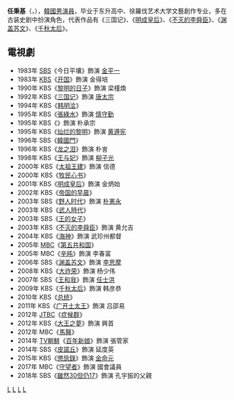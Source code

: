 {{藝人
|姓名 = 任秉基
|類型 = 男演員
|圖片 =
|圖片尺寸 = 
|圖片簡介 = 
|本名 = 
|外文名 = 임병기
|外文 = ko
|羅馬拼音 = Lim Byung Ki
|英文名 =
|暱稱 =
|其他藝名 = 
|國籍 = {{ROK}}
|出生日期 = {{birth year and age|1950|1}}
|出生地點 = {{KOR}}[[慶尚南道|慶尚南道]][[釜山廣域市|釜山市]]
|宗教信仰 = 
|語言 = [[韓語|韓語]]
|職業 = [[演員|演員]]
|教育程度 = 東升高中<br />徐羅伐藝術大學文藝創作專業
|出道作品 = 
|出道日期 = 1969年
|代表作品 = 
|活躍年代 =
|唱片公司 = 
|經紀公司 = 
|相關團體 = 
|網站 = 
}}

'''任秉基'''（{{lang-ko|'''임병기'''}}，{{bd|1950年|1月|}}），[[韓國|韓國]][[男演員|男演員]]，毕业于东升高中、徐羅伐艺术大学文藝創作专业，多在古装史剧中扮演角色，代表作品有《三国记》、《[[明成皇后_(電視劇)|明成皇后]]》、《[[不灭的李舜臣|不灭的李舜臣]]》、《[[渊盖苏文_(电视剧)|渊盖苏文]]》、《[[千秋太后_(电视剧)|千秋太后]]》。

== 電視劇 ==
*1983年 [[SBS_(韓國)|SBS]]《今日平壤》飾演 [[金平一|金平一]]
*1983年 [[韓國放送公社|KBS]]《[[开国_(电视剧)|开国]]》飾演 金得培
*1990年 KBS《[[黎明的日子|黎明的日子]]》飾演 梁槿煥
*1992年 KBS《[[三国记|三国记]]》飾演 [[唐太宗|唐太宗]]
*1994年 KBS《[[韩明浍_(电视剧)|韩明浍]]》
*1995年 KBS《[[张绿水_(電視劇)|張綠水]]》飾演 [[慎守勤|慎守勤]]
*1995年 KBS《{{link-ko|西宮 (电视剧)|서궁|西宮}}》飾演 朴承宗
*1995年 KBS《[[灿烂的黎明|灿烂的黎明]]》飾演 [[黄遵宪|黄遵宪]]
*1996年 SBS《[[韓國門|韓國門]]》
*1996年 KBS《[[龙之泪|龙之泪]]》飾演 朴訔
*1998年 KBS《[[王与妃|王与妃]]》飾演 [[柳子光|柳子光]]
*2000年 KBS《[[太祖王建|太祖王建]]》飾演 信德
*2000年 KBS《[[牧民心书|牧民心书]]》
*2001年 KBS《[[明成皇后_(電視劇)|明成皇后]]》飾演 金炳始
*2002年 KBS《[[帝国的早晨|帝国的早晨]]》
*2003年 SBS《[[野人时代|野人时代]]》飾演 [[朴憲永|朴憲永]]
*2003年 KBS《[[武人時代_(電視劇)|武人時代]]》
*2003年 SBS《[[王的女子|王的女子]]》
*2003年 KBS《[[不灭的李舜臣|不灭的李舜臣]]》飾演 黄允吉
*2004年 KBS《[[海神_(電視劇)|海神]]》飾演 武珍州都督
*2005年 [[文化廣播_(韓國)|MBC]]《[[第五共和国|第五共和国]]》
*2005年 MBC《[[辛旽_(电视剧)|辛旽]]》飾演 李春富
*2006年 SBS《[[渊盖苏文_(電視劇)|渊盖苏文]]》飾演 [[李思摩|李思摩]] 
*2008年 KBS《[[大祚荣_(电视剧)|大祚荣]]》飾演 杨少伟
*2007年 SBS《[[王和我|王和我]]》飾演 [[任士洪|任士洪]] 
*2009年 KBS《[[千秋太后_(电视剧)|千秋太后]]》飾演 韩彦恭
*2010年 KBS《[[总统_(韩国电视剧)|总统]]》
*2011年 KBS《[[广开土太王_(电视剧)|广开土太王]]》飾演 吕邵易
*2012年 [[JTBC|JTBC]]《[[症候群_(電視劇)|症候群]]》
*2012年 KBS《[[大王之夢|大王之夢]]》飾演 興首
*2012年 MBC《[[馬醫|馬醫]]》
*2014年 [[TV朝鮮|TV朝鮮]]《[[百年新娘|百年新娘]]》飾演 張管家
*2014年 SBS《[[皮諾丘_(電視劇)|皮諾丘]]》飾演 延度英
*2015年 KBS《[[懲毖錄_(電視劇)|懲毖錄]]》飾演 [[金命元|金命元]]
*2017年 MBC《[[守望者|守望者]]》飾演 國會議員
*2018年 SBS《[[雖然30但仍17|雖然30但仍17]]》飾演 孔宇振的父親

[[Category:韓國電視演員|L]]
[[Category:韓國電影演員|L]]
[[Category:釜山廣域市出身人物|L]]
[[Category:任姓|L]]